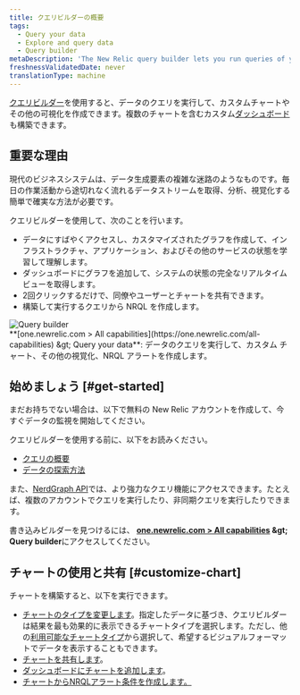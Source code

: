```yaml
---
title: クエリビルダーの概要
tags:
  - Query your data
  - Explore and query data
  - Query builder
metaDescription: 'The New Relic query builder lets you run queries of your data, build charts and other visualizations, and share charts.'
freshnessValidatedDate: never
translationType: machine
---
```


[クエリビルダー](https://one.newrelic.com/data-exploration/query-builder)を使用すると、データのクエリを実行して、カスタムチャートやその他の可視化を作成できます。複数のチャートを含むカスタム[ダッシュボード](/docs/dashboards/manage-your-dashboard/manage-your-dashboard#dash-create-chart)も構築できます。

## 重要な理由

現代のビジネスシステムは、データ生成要素の複雑な迷路のようなものです。毎日の作業活動から途切れなく流れるデータストリームを取得、分析、視覚化する簡単で確実な方法が必要です。

クエリビルダーを使用して、次のことを行います。

* データにすばやくアクセスし、カスタマイズされたグラフを作成して、インフラストラクチャ、アプリケーション、およびその他のサービスの状態を学習して理解します。
* ダッシュボードにグラフを追加して、システムの状態の完全なリアルタイムビューを取得します。
* 2回クリックするだけで、同僚やユーザーとチャートを共有できます。
* 構築して実行するクエリから NRQL <InlinePopover type="alerts" />を作成します。

<img title="Query builder" alt="Query builder" src="/images/queries-nrql_screenshot-full_query-builder.webp" />

<figcaption>
  <DNT>**[one.newrelic.com &gt; All capabilities](https://one.newrelic.com/all-capabilities) &amp;gt; Query your data**</DNT>: データのクエリを実行して、カスタム チャート、その他の視覚化、NRQL アラートを作成します。
</figcaption>

## 始めましょう [#get-started]

まだお持ちでない場合は、以下で無料の New Relic アカウントを作成して、今すぐデータの監視を開始してください。

クエリビルダーを使用する前に、以下をお読みください。

* [クエリの概要](/docs/telemetry-data-platform/ingest-manage-data/understand-data/introduction-querying-new-relic-data)
* [データの探索方法](/docs/query-your-data/explore-query-data/explore-data/introduction-data-explorer)

また、[NerdGraph API](/docs/apis/nerdgraph/examples/nerdgraph-nrql-tutorial)では、より強力なクエリ機能にアクセスできます。たとえば、複数のアカウントでクエリを実行したり、非同期クエリを実行したりできます。

書き込みビルダーを見つけるには、 <DNT>**[one.newrelic.com &gt; All capabilities](https://one.newrelic.com/all-capabilities) &amp;gt; Query builder**</DNT>にアクセスしてください。

## チャートの使用と共有 [#customize-chart]

チャートを構築すると、以下を実行できます。

* [チャートのタイプを変更します](/docs/chart-builder/use-chart-builder/use-charts/use-your-charts#change-appearance)。指定したデータに基づき、クエリビルダーは結果を最も効果的に表示できるチャートタイプを選択します。ただし、他の[利用可能なチャートタイプ](/docs/insights/use-insights-ui/manage-dashboards/insights-chart-types)から選択して、希望するビジュアルフォーマットでデータを表示することもできます。
* [チャートを共有します](/docs/chart-builder/use-chart-builder/use-charts/use-your-charts#share-charts)。
* [ダッシュボードにチャートを追加します](/docs/chart-builder/use-chart-builder/use-charts/use-your-charts#add-to-dashboard)。
* [チャートからNRQLアラート条件を作成します。](/docs/alerts-applied-intelligence/new-relic-alerts/alert-conditions/create-nrql-alert-conditions/#create-chart)